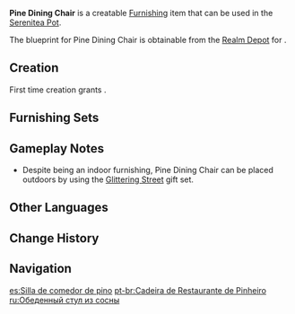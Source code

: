 {{Furnishing Infobox
|id             = 362104
|image          = Item Pine Dining Chair.png
|category       = Small Furnishing
|subcategory    = Seating
|quality        = 2
|adeptal_energy = 30
|load           = 85
|reduced_load   = 64
|interaction    = Seat
|description    = A simple pine-wood dining chair. Its price point is low even compared to the wine cups that The [[Cat's Tail]] just shipped in.
|blueprint      = Realm Depot
|source1        = [[Adeptal Mirror]]
}}
'''Pine Dining Chair''' is a creatable [[Furnishing]] item that can be used in the [[Serenitea Pot]].

The blueprint for Pine Dining Chair is obtainable from the [[Realm Depot]] for {{Item|Realm Currency|24|x=80}}.

==Creation==
First time creation grants {{Item|Trust|24|x=30}}.
{{Recipe
|type = Creation
|time = 12h
|Pine Wood = 4
|sort = Pine Wood
}}

==Furnishing Sets==
{{Craft Usage}}

==Gameplay Notes==
* Despite being an indoor furnishing, Pine Dining Chair can be placed outdoors by using the [[Glittering Street]] gift set.

==Other Languages==
{{Other Languages
|default_hidden = 1
|en      = Pine Dining Chair
|zhs     = 松木餐椅
|zhs_rm  = Sōngmù Cān Yǐ
|zht     = 松木餐椅
|zht_rm  = Sōngmù Cān Yǐ
|ja      = 松のダイニングチェア
|ja_rm   = Matsu no Dainingu Chea
|ko      = 소나무 식탁 의자
|ko_rm   = Sonamu Siktak Uija
|es      = Silla de comedor de pino
|fr      = Chaise de salle à manger en pin
|ru      = Обеденный стул из сосны
|th      = เก้าอี้ทานอาหารไม้สน
|th_rm   = 
|vi      = Ghế Ăn Gỗ Thông
|de      = Esszimmerstuhl aus Kiefernholz
|id      = Kursi Makan Kayu Pinus
|pt      = Cadeira de Restaurante de Pinheiro
|tr      = Çam Yemek Sandalyesi
|it      = Sedia da pranzo in pino
}}

==Change History==
{{Change History|1.5}}

==Navigation==
{{Furnishing Navbox|interior}}

[[es:Silla de comedor de pino]]
[[pt-br:Cadeira de Restaurante de Pinheiro]]
[[ru:Обеденный стул из сосны]]